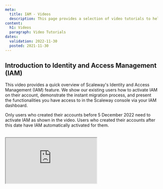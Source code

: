 ```yaml
---
meta:
  title: IAM - Videos
  description: This page provides a selection of video tutorials to help you get started with Identity and Access Management
content:
  h1: Videos
  paragraph: Video Tutorials
dates:
  validation: 2022-11-30
  posted: 2021-11-30
---
```


## Introduction to Identity and Access Management (IAM)

This video provides a quick overview of Scaleway's Identity and Access Management (IAM) feature. We show our existing users how to activate IAM on their account, demonstrate the instant migration process, and present the functionalities you have access to in the Scaleway console via your IAM dashboard.

<Message type="note">

  Only users who created their accounts before 5 December 2022 need to activate IAM as shown in the video. Users who created their accounts after this date have IAM automatically activated for them.

</Message>

<br />  
<Iframe src="https://www.youtube.com/embed/Chii5FX44pA" title="YouTube video player" />
